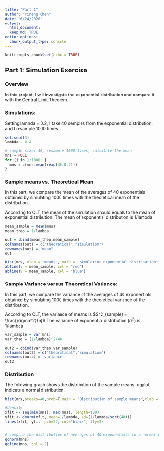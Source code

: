 ```yaml
---
title: "Part 1"
author: "Yineng Chen"
date: "6/24/2020"
output: 
  html_document:
  keep_md: TRUE 
editor_options: 
  chunk_output_type: console
---
```


```r
knitr::opts_chunk$set(echo = TRUE)
```

## Part 1: Simulation Exercise

### Overview

In this project, I will investigate the exponential distribution and compare it with the Central Limit Theorem.

### Simulations:

Setting lamnda = 0.2, I take 40 semples from the exponential distribution, and I resample 1000 times.

```r
set.seed(3)
lambda = 0.2

# sample size: 40, resample 1000 times, calculate the mean
mns = NULL
for (i in 1:1000) {
  mns = c(mns,mean(rexp(40,0.2)))
} 

```

### Sample means vs. Theoretical Mean

In this part, we compare the mean of the averages of 40 exponentials obtained by simulating 1000 times with the theoretical mean of the distribution.

According to CLT, the mean of the simulation should equals to the mean of exponential distribution. The mean of exponential distribution is 1/lambda 

```r

mean_sample = mean(mns)
mean_theo = 1/lambda

out = cbind(mean_theo,mean_sample)
colnames(out) = c("theoratical","simulatiom")
rownames(out) = "mean"
out

hist(mns, xlab = "means", main = "Simulation Exponential distribution")
abline(v = mean_sample, col = "red")
abline(v = mean_sample, col = "blue")
```

### Sample Variance versus Theoretical Variance: 

In this part, we compare the variance of the averages of 40 exponentials obtained by simulating 1000 times with the theoretical variance of the distribution.

According to CLT, the variance of means is $S^2_{sample} = \frac{\sigma^2}{n}$
The variacne of exponential distribution ($\sigma^2$) is 1/lambda

```r
var_sample = var(mns)
var_theo = (1/lambda)^2/40

out2 = cbind(var_theo,var_sample)
colnames(out2) = c("theoratical","simulatiom")
rownames(out2) = "variance"
out2
```

### Distribution

The following graph shows the distribution of the sample means. qqplot indicate a normal distribution.

```r

hist(mns,breaks=40,prob=T,main = "Distribution of sample means",xlab = "means",ylab="density")

#density
xfit <- seq(min(mns), max(mns), length=100)
yfit <- dnorm(xfit, mean=1/lambda, sd=(1/lambda/sqrt(40)))
lines(xfit, yfit, pch=22, col="black", lty=5)


# compare the distribution of averages of 40 exponentials to a normal distribution with qqplot
qqnorm(mns)
qqline(mns, col = 2)
```




